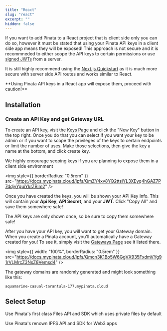 ```yaml
---
title: "React"
slug: "react"
excerpt: ""
hidden: false
---
```


If you want to add Pinata to a React project that is client side only you can do so, however it must be stated that using your Pinata API keys in a client side app means they will be exposed! This approach is not secure and it is recommneded to either scope the API keys to certain permissions or use [signed JWTs](https://www.pinata.cloud/blog/how-to-upload-to-ipfs-from-the-frontend-with-signed-jwts) from a server.

It is still highly recommend using the [Next.js Quickstart](/quickstart/next-js) as it is much more secure with server side API routes and works similar to React.

<Warning>
  **Using Pinata API keys in a React app will expose them, proceed with
  caution!**
</Warning>

## Installation

### Create an API Key and get Gateway URL

To create an API key, visit the [Keys Page](https://app.pinata.cloud/developers/keys) and click the "New Key" button in the top right. Once you do that you can select if you want your key to be admin or if you want to scope the privileges of the keys to certain endpoints or limit the number of uses. Make those selections, then give the key a name at the bottom, and click create key.

<Note>
We highly encourage scoping keys if you are planning to expose them in a client side environment
</Note>

<img
  style={{ borderRadius: "0.5rem" }}
  src="https://docs.mypinata.cloud/ipfs/QmZY4xv8YQ2ttsiYL3XEyq4hGAZ7P7ddjyYguiYkrZBim2"
/>

Once you have created the keys, you will be shown your API Key Info. This will contain your **Api Key**, **API Secret**, and your **JWT**. Click "Copy All" and save them somewhere safe!

<Note>
  The API keys are only shown once, so be sure to copy them somewhere safe!
</Note>

After you have your API key, you will want to get your Gateway domain. When you create a Pinata account, you'll automatically have a Gateway created for you! To see it, simply visit the [Gateways Page](https://app.pinata.cloud/gateway) see it listed there.

<img
  style={{ width: "100%", borderRadius: "0.5rem" }}
  src="https://docs.mypinata.cloud/ipfs/Qmcn3K1Bo5W6GgVX935FxdmVYg91rVLMrcZ3NsZ8Vemsd4"
/>

The gateway domains are randomly generated and might look something like this:

```
aquamarine-casual-tarantula-177.mypinata.cloud
```

## Select Setup

<CardGroup cols={2}>
<Card icon="file" horizontal href="/frameworks/react-files" title="Files API">
Use Pinata's first class Files API and SDK which uses private files by default
</Card>

<Card
horizontal
icon="cube"
color="#00cc92"
href="/frameworks/react-ipfs" title="IPFS API">
Use Pinata's renown IPFS API and SDK for Web3 apps
</Card>
</CardGroup>
